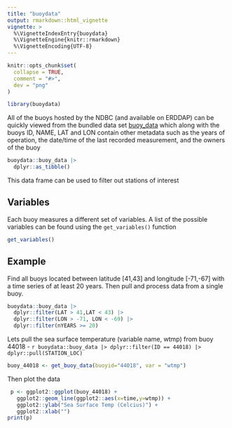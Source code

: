 ```yaml
---
title: "buoydata"
output: rmarkdown::html_vignette
vignette: >
  %\VignetteIndexEntry{buoydata}
  %\VignetteEngine{knitr::rmarkdown}
  %\VignetteEncoding{UTF-8}
---
```


```r
knitr::opts_chunk$set(
  collapse = TRUE,
  comment = "#>",
  dev = "png"
)
```

```r
library(buoydata)
```

All of the buoys hosted by the NDBC (and available on ERDDAP) can be quickly viewed from the bundled data set [buoy_data](../reference/buoy_data.html) which along with the buoys ID, NAME, LAT and LON contain other metadata such as the years of operation, the date/time of the last recorded measurement, and the owners of the buoy 

```r
buoydata::buoy_data |> 
  dplyr::as_tibble()
```

This data frame can be used to filter out stations of interest

## Variables

Each buoy measures a different set of variables. A list of the possible variables can be found using the `get_variables()` function

```r
get_variables()
```

## Example

Find all buoys located between latitude [41,43] and longitude [-71,-67] with a time series of at least 20 years. Then pull and process data from a single buoy. 

``` r

buoydata::buoy_data |> 
  dplyr::filter(LAT > 41,LAT < 43) |> 
  dplyr::filter(LON > -71, LON < -69) |> 
  dplyr::filter(nYEARS >= 20)
```


Lets pull the sea surface temperature (variable name, wtmp) from buoy 44018 - `r buoydata::buoy_data |> dplyr::filter(ID == 44018) |> dplyr::pull(STATION_LOC)`

``` r
buoy_44018 <- get_buoy_data(buoyid="44018", var = "wtmp")
```

Then plot the data

```r
 p <- ggplot2::ggplot(buoy_44018) +
   ggplot2::geom_line(ggplot2::aes(x=time,y=wtmp)) + 
   ggplot2::ylab("Sea Surface Temp (Celcius)") +
   ggplot2::xlab("")
print(p)
```


